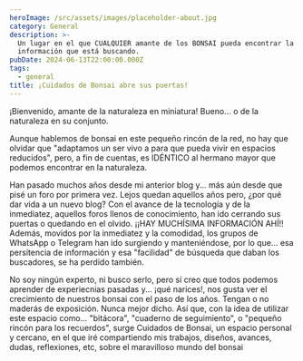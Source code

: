 ```yaml
---
heroImage: /src/assets/images/placeholder-about.jpg
category: General
description: >-
  Un lugar en el que CUALQUIER amante de los BONSAI pueda encontrar la
  información que está buscando.
pubDate: 2024-06-13T22:00:00.000Z
tags:
  - general
title: ¡Cuidados de Bonsai abre sus puertas!
---
```


¡Bienvenido, amante de la naturaleza en miniatura! Bueno... o de la naturaleza en su conjunto.

Aunque hablemos de bonsai en este pequeño rincón de la red, no hay que olvidar que "adaptamos un ser vivo a para que pueda vivir en espacios reducidos", pero, a fin de cuentas, es IDÉNTICO al hermano mayor que podemos encontrar en la naturaleza.

Han pasado muchos años desde mi anterior blog y... más aún desde que pisé un foro por primera vez. Lejos quedan aquellos años pero, ¿por qué dar vida a un nuevo blog? Con el avance de la tecnología y de la inmediatez, aquellos foros llenos de conocimiento, han ido cerrando sus puertas o quedando en el olvido. ¡¡HAY MUCHÍSIMA INFORMACIÓN AHÍ!! Además, movidos por la inmediatez y la comodidad, los grupos de WhatsApp o Telegram han ido surgiendo y manteniéndose, por lo que... esa persitencia de información y esa "facilidad" de búsqueda que daban los buscadores, se ha perdido también.

No soy ningún experto, ni busco serlo, pero sí creo que todos podemos aprender de experiecnias pasadas y... ¡qué narices!, nos gusta ver el crecimiento de nuestros bonsai con el paso de los años. Tengan o no maderás de exposición. Nunca mejor dicho. Así que, con la idea de utilizar este espacio como... "bitácora", "cuaderno de seguimiento", o "pequeño rincón para los recuerdos", surge Cuidados de Bonsai, un espacio personal y cercano, en el que iré compartiendo mis trabajos, diseños, avances, dudas, reflexiones, etc, sobre el maravilloso mundo del bonsai
